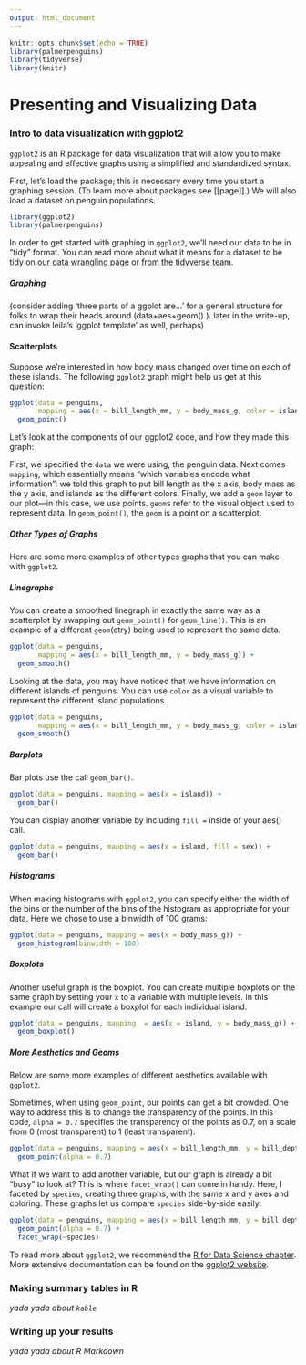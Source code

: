 ```yaml
---
output: html_document
---
```


```r
knitr::opts_chunk$set(echo = TRUE)
library(palmerpenguins)
library(tidyverse)
library(knitr)
```

# Presenting and Visualizing Data

### Intro to data visualization with ggplot2

`ggplot2` is an R package for data visualization that will allow you to make appealing and effective graphs using a simplified and standardized syntax.

First, let's load the package; this is necessary every time you start a graphing session. (To learn more about packages see [[page]].) We will also load a dataset on penguin populations.

```r
library(ggplot2)
library(palmerpenguins)
```

In order to get started with graphing in `ggplot2`, we'll need our data to be in  "tidy" format. You can read more about what it means for a dataset to be tidy on [our data wrangling page](link-goes-here) or [from the tidyverse team](https://cran.r-project.org/web/packages/tidyr/vignettes/tidy-data.html).

##### Graphing

(consider adding 'three parts of a ggplot are...' for a general structure for folks to wrap their heads around (data+aes+geom() ). later in the write-up, can invoke leila's 'ggplot template' as well, perhaps)

#### Scatterplots

Suppose we're interested in how body mass changed over time on each of these islands. The following `ggplot2` graph might help us get at this question:

```r
ggplot(data = penguins, 
       mapping = aes(x = bill_length_mm, y = body_mass_g, color = island)) +
  geom_point()
```

Let's look at the components of our ggplot2 code, and how they made this graph:

First, we specified the `data` we were using, the penguin data. Next comes `mapping`, which essentially means "which variables encode what information": we told this graph to put bill length as the x axis, body mass as the y axis, and islands as the different colors. Finally, we add a `geom` layer to our plot—in this case, we use points. `geom`s refer to the visual object used to represent data. In `geom_point()`, the `geom` is a point on a scatterplot.

##### Other Types of Graphs

Here are some more examples of other types graphs that you can make with `ggplot2`.

##### Linegraphs

You can create a smoothed linegraph in exactly the same way as a scatterplot by swapping out `geom_point()` for `geom_line()`. This is an example of a different `geom`(etry) being used to represent the same data.

```r
ggplot(data = penguins, 
       mapping = aes(x = bill_length_mm, y = body_mass_g)) +
  geom_smooth()
```

Looking at the data, you may have noticed that we have information on different islands of penguins. You can use `color` as a visual variable to represent the different island populations.

```r
ggplot(data = penguins, 
       mapping = aes(x = bill_length_mm, y = body_mass_g, color = island)) +
  geom_smooth()
```

##### Barplots

Bar plots use the call `geom_bar()`.

```r
ggplot(data = penguins, mapping = aes(x = island)) +
  geom_bar()
```

You can display another variable by including `fill = ` inside of your aes() call.

```r
ggplot(data = penguins, mapping = aes(x = island, fill = sex)) +
  geom_bar()
```

##### Histograms

When making histograms with `ggplot2`, you can specify either the width of the bins or the number of the bins of the histogram as appropriate for your data. Here we chose to use a binwidth of 100 grams:

```r
ggplot(data = penguins, mapping = aes(x = body_mass_g)) +
  geom_histogram(binwidth = 100)
```

##### Boxplots

Another useful graph is the boxplot. You can create multiple boxplots on the same graph by setting your `x` to a variable with multiple levels. In this example our call will create a boxplot for each individual island.

```r
ggplot(data = penguins, mapping  = aes(x = island, y = body_mass_g)) +
  geom_boxplot()
```

##### More Aesthetics and Geoms

Below are some more examples of different aesthetics available with `ggplot2`.

Sometimes, when using `geom_point`, our points can get a bit crowded. One way to address this is to change the transparency of the points. In this code, `alpha = 0.7` specifies the transparency of the points as 0.7, on a scale from 0 (most transparent) to 1 (least transparent):

```r
ggplot(data = penguins, mapping = aes(x = bill_length_mm, y = bill_depth_mm, color = sex)) +
  geom_point(alpha = 0.7)
```

What if we want to add another variable, but our graph is already a bit "busy" to look at? This is where `facet_wrap()` can come in handy. Here, I faceted by `species`, creating three graphs, with the same x and y axes and coloring. These graphs let us compare `species` side-by-side easily:

```r
ggplot(data = penguins, mapping = aes(x = bill_length_mm, y = bill_depth_mm, color = sex)) +
  geom_point(alpha = 0.7) +
  facet_wrap(~species)
```

To read more about `ggplot2`, we recommend the [R for Data Science chapter](https://r4ds.had.co.nz/data-visualisation.html). More extensive documentation can be found on the [ggplot2 website](https://ggplot2.tidyverse.org/).

### Making summary tables in R

_yada yada about `kable`_

### Writing up your results

_yada yada about R Markdown_
